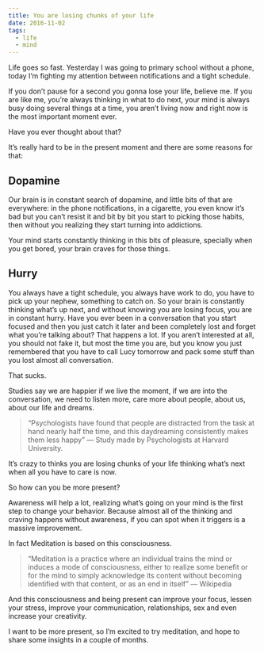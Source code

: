 ```yaml
---
title: You are losing chunks of your life
date: 2016-11-02
tags:
  - life
  - mind
---
```


Life goes so fast. Yesterday I was going to primary school without a phone, today I’m fighting my attention between notifications and a tight schedule.

If you don’t pause for a second you gonna lose your life, believe me. If you are like me, you’re always thinking in what to do next, your mind is always busy doing several things at a time, you aren’t living now and right now is the most important moment ever.

Have you ever thought about that?

It’s really hard to be in the present moment and there are some reasons for that:

## Dopamine

Our brain is in constant search of dopamine, and little bits of that are everywhere: in the phone notifications, in a cigarette, you even know it’s bad but you can’t resist it and bit by bit you start to picking those habits, then without you realizing they start turning into addictions.

Your mind starts constantly thinking in this bits of pleasure, specially when you get bored, your brain craves for those things.

## Hurry

You always have a tight schedule, you always have work to do, you have to pick up your nephew, something to catch on. So your brain is constantly thinking what’s up next, and without knowing you are losing focus, you are in constant hurry. Have you ever been in a conversation that you start focused and then you just catch it later and been completely lost and forget what you’re talking about? That happens a lot. If you aren’t interested at all, you should not fake it, but most the time you are, but you know you just remembered that you have to call Lucy tomorrow and pack some stuff than you lost almost all conversation.

That sucks.

Studies say we are happier if we live the moment, if we are into the conversation, we need to listen more, care more about people, about us, about our life and dreams.

> “Psychologists have found that people are distracted from the task at hand nearly half the time, and this daydreaming consistently makes them less happy” — Study made by Psychologists at Harvard University.

It’s crazy to thinks you are losing chunks of your life thinking what’s next when all you have to care is now.

So how can you be more present?

Awareness will help a lot, realizing what’s going on your mind is the first step to change your behavior. Because almost all of the thinking and craving happens without awareness, if you can spot when it triggers is a massive improvement.

In fact Meditation is based on this consciousness.

> “Meditation is a practice where an individual trains the mind or induces a mode of consciousness, either to realize some benefit or for the mind to simply acknowledge its content without becoming identified with that content, or as an end in itself” — Wikipedia

And this consciousness and being present can improve your focus, lessen your stress, improve your communication, relationships, sex and even increase your creativity.

I want to be more present, so I’m excited to try meditation, and hope to share some insights in a couple of months.
